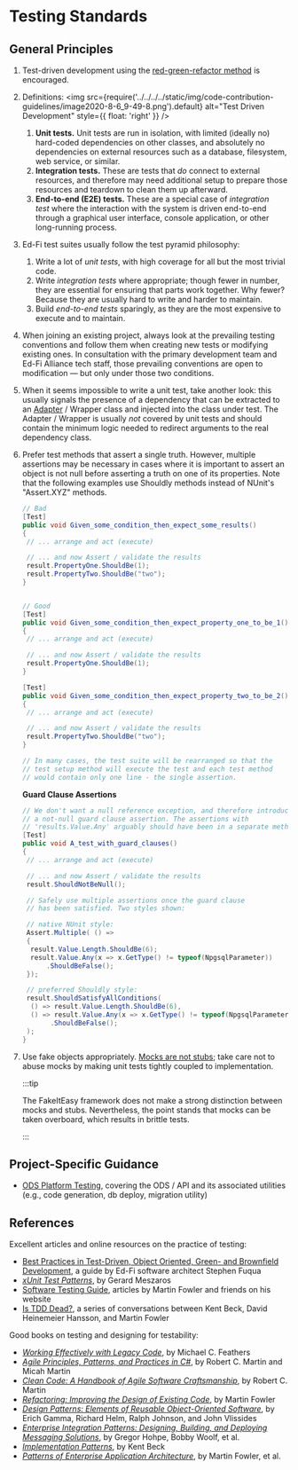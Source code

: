 # Testing Standards

## General Principles

1. Test-driven development using the [red-green-refactor
    method](https://www.jamesshore.com/Blog/Red-Green-Refactor.html) is
    encouraged.
2. Definitions:
<img
    src={require('../../../../static/img/code-contribution-guidelines/image2020-8-6_9-49-8.png').default}
    alt="Test Driven Development"
    style={{ float: 'right' }} />

    1. **Unit tests.** Unit tests are run in isolation, with limited (ideally
        no) hard-coded dependencies on other classes, and absolutely no
        dependencies on external resources such as a database, filesystem, web
        service, or similar.
    2. **Integration tests.** These are tests that *do* connect to external
        resources, and therefore may need additional setup to prepare those
        resources and teardown to clean them up afterward.
    3. **End-to-end (E2E) tests.** These are a special case of *integration
        test* where the interaction with the system is driven end-to-end through
        a graphical user interface, console application, or other long-running
        process.
3. Ed-Fi test suites usually follow the test pyramid philosophy:
    1. Write a lot of *unit tests*, with high coverage for all but the most
        trivial code.
    2. Write *integration tests* where appropriate; though fewer in number,
        they are essential for ensuring that parts work together. Why fewer?
        Because they are usually hard to write and harder to maintain.
    3. Build *end-to-end* *tests* sparingly, as they are the most expensive to
        execute and to maintain.
4. When joining an existing project, always look at the prevailing testing
    conventions and follow them when creating new tests or modifying existing
    ones. In consultation with the primary development team and Ed-Fi Alliance
    tech staff, those prevailing conventions are open to modification — but only
    under those two conditions.
5. When it seems impossible to write a unit test, take another look: this
    usually signals the presence of a dependency that can be extracted to an
    [Adapter](https://en.wikipedia.org/wiki/Adapter_pattern) / Wrapper class and
    injected into the class under test. The Adapter / Wrapper is usually *not*
    covered by unit tests and should contain the minimum logic needed to
    redirect arguments to the real dependency class.
6. Prefer test methods that assert a single truth. However, multiple assertions
    may be necessary in cases where it is important to assert an object is not
    null before asserting a truth on one of its properties. Note that the
    following examples use Shouldly methods instead of NUnit's "Assert.XYZ"
    methods.  

    ```c#
    // Bad
    [Test]
    public void Given_some_condition_then_expect_some_results()
    {
     // ... arrange and act (execute)
    
     // ... and now Assert / validate the results
     result.PropertyOne.ShouldBe(1);
     result.PropertyTwo.ShouldBe("two");
    }
    
    
    // Good
    [Test]
    public void Given_some_condition_then_expect_property_one_to_be_1()
    {
     // ... arrange and act (execute)
    
     // ... and now Assert / validate the results
     result.PropertyOne.ShouldBe(1);
    }
    
    [Test]
    public void Given_some_condition_then_expect_property_two_to_be_2()
    {
     // ... arrange and act (execute)
    
     // ... and now Assert / validate the results
     result.PropertyTwo.ShouldBe("two");
    }
    
    // In many cases, the test suite will be rearranged so that the 
    // test setup method will execute the test and each test method
    // would contain only one line - the single assertion.
    ```

    **Guard Clause Assertions**

    ```c#
    // We don't want a null reference exception, and therefore introduce
    // a not-null guard clause assertion. The assertions with 
    // 'results.Value.Any' arguably should have been in a separate method. 
    [Test]
    public void A_test_with_guard_clauses() 
    {
     // ... arrange and act (execute)
    
     // ... and now Assert / validate the results
     result.ShouldNotBeNull();
    
     // Safely use multiple assertions once the guard clause
     // has been satisfied. Two styles shown:
    
     // native NUnit style:
     Assert.Multiple( () =>
     {
      result.Value.Length.ShouldBe(6);
      result.Value.Any(x => x.GetType() != typeof(NpgsqlParameter))
          .ShouldBeFalse();
     });
    
     // preferred Shouldly style:
     result.ShouldSatisfyAllConditions(
      () => result.Value.Length.ShouldBe(6),
      () => result.Value.Any(x => x.GetType() != typeof(NpgsqlParameter))
           .ShouldBeFalse();
     );
    }
    ```

7. Use fake objects appropriately. [Mocks are not
    stubs](https://martinfowler.com/articles/mocksArentStubs.html); take care
    not to abuse mocks by making unit tests tightly coupled to implementation.  

    :::tip

    The FakeItEasy framework does not make a strong distinction between
    mocks and stubs. Nevertheless, the point stands that mocks can be taken
    overboard, which results in brittle tests.

    :::

## Project-Specific Guidance

* [ODS Platform Testing](./ods-platform-testing.md),
    covering the ODS / API and its associated utilities (e.g., code generation,
    db deploy, migration utility)

## References

Excellent articles and online resources on the practice of testing:

* [Best Practices in Test-Driven, Object Oriented, Green- and Brownfield
    Development](https://tech.safnet.com/best-practices-tdd-oo/intro), a guide
    by Ed-Fi software architect Stephen Fuqua
* *[xUnit Test Patterns](http://xunitpatterns.com/)*, by Gerard Meszaros
* [Software Testing Guide](https://martinfowler.com/testing), articles by
    Martin Fowler and friends on his website
* [Is TDD Dead?](https://martinfowler.com/articles/is-tdd-dead/), a series of
    conversations between Kent Beck, David Heinemeier Hansson, and Martin Fowler

Good books on testing and designing for testability:

* *[Working Effectively with Legacy
    Code](https://www.goodreads.com/book/show/44919.Working_Effectively_with_Legacy_Code)*,
    by Michael C. Feathers
* *[Agile Principles, Patterns, and Practices in
    C#](https://www.oreilly.com/library/view/agile-principles-patterns/0131857258/)*,
    by Robert C. Martin and Micah Martin
* *[Clean Code: A Handbook of Agile Software
    Craftsmanship](http://www.informit.com/store/clean-code-a-handbook-of-agile-software-craftsmanship-9780132350884)*,
    by Robert C. Martin
* *[Refactoring: Improving the Design of Existing
    Code](https://refactoring.com/)*, by Martin Fowler
* *[Design Patterns: Elements of Reusable Object-Oriented
    Software](http://www.informit.com/store/design-patterns-elements-of-reusable-object-oriented-9780201633610)*,
    by Erich Gamma, Richard Helm, Ralph Johnson, and John Vlissides
* *[Enterprise Integration Patterns: Designing, Building, and Deploying
    Messaging Solutions](https://www.enterpriseintegrationpatterns.com/)*, by
    Gregor Hohpe, Bobby Woolf, et al.
* *[Implementation
    Patterns](https://www.oreilly.com/library/view/implementation-patterns/9780321413093/)*,
    by Kent Beck
* *[Patterns of Enterprise Application
    Architecture](https://martinfowler.com/books/eaa.html)*, by Martin
    Fowler, et al.
